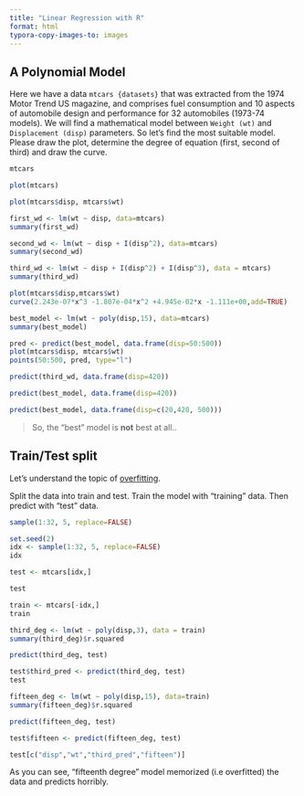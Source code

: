 ```yaml
---
title: "Linear Regression with R"
format: html
typora-copy-images-to: images
---
```


## A Polynomial Model 

Here we have a data `mtcars {datasets}` that was extracted from the 1974 Motor Trend US magazine, and comprises fuel consumption and 10 aspects of automobile design and performance for 32 automobiles (1973-74 models). We will find a mathematical model between `Weight (wt)` and `Displacement (disp)` parameters. So let's find the most suitable model. Please draw the plot, determine the degree of equation (first, second of third) and draw the curve.  


```r
mtcars
```


```r
plot(mtcars)
```


```r
plot(mtcars$disp, mtcars$wt)
```

```r
first_wd <- lm(wt ~ disp, data=mtcars)
summary(first_wd)
```

```r
second_wd <- lm(wt ~ disp + I(disp^2), data=mtcars)
summary(second_wd)
```

```r
third_wd <- lm(wt ~ disp + I(disp^2) + I(disp^3), data = mtcars)
summary(third_wd)
```

```r
plot(mtcars$disp,mtcars$wt)
curve(2.243e-07*x^3 -1.807e-04*x^2 +4.945e-02*x -1.111e+00,add=TRUE)
```


```r
best_model <- lm(wt ~ poly(disp,15), data=mtcars)
summary(best_model)
```

```r
pred <- predict(best_model, data.frame(disp=50:500))
plot(mtcars$disp, mtcars$wt)
points(50:500, pred, type="l")

```

```r
predict(third_wd, data.frame(disp=420))
```


```r
predict(best_model, data.frame(disp=420))
```

```r
predict(best_model, data.frame(disp=c(20,420, 500)))
```

> So, the "best" model is **not** best at all..

## Train/Test split

Let's understand the topic of [overfitting](https://www.investopedia.com/terms/o/overfitting.asp).

Split the data into train and test. Train the model with "training" data. Then predict with "test" data. 

```r
sample(1:32, 5, replace=FALSE)
```


```r
set.seed(2)
idx <- sample(1:32, 5, replace=FALSE)
idx
```

```r
test <- mtcars[idx,]

test
```

```r
train <- mtcars[-idx,]
train
```

```r
third_deg <- lm(wt ~ poly(disp,3), data = train)
summary(third_deg)$r.squared
```


```r
predict(third_deg, test)
```

```r
test$third_pred <- predict(third_deg, test)
test
```

```r
fifteen_deg <- lm(wt ~ poly(disp,15), data=train)
summary(fifteen_deg)$r.squared
```

```r
predict(fifteen_deg, test)
```

```r
test$fifteen <- predict(fifteen_deg, test)

test[c("disp","wt","third_pred","fifteen")]
```

As you can see, "fifteenth degree" model memorized (i.e overfitted) the data and predicts horribly.
